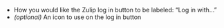 * How you would like the Zulip log in button to be labeled: “Log in with...”
* *(optional)* An icon to use on the log in button
